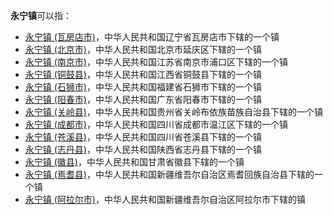 '''永宁镇'''可以指：{{PRC admin/disambig|51/17/81/221/000}}

* [[永宁镇_(瓦房店市)|永宁镇 (瓦房店市)]]，中华人民共和国辽宁省瓦房店市下辖的一个镇
* [[永宁镇_(北京市)|永宁镇 (北京市)]]，中华人民共和国北京市延庆区下辖的一个镇
* [[永宁镇_(南京市)|永宁镇 (南京市)]]，中华人民共和国江苏省南京市浦口区下辖的一个镇
* [[永宁镇_(铜鼓县)|永宁镇 (铜鼓县)]]，中华人民共和国江西省铜鼓县下辖的一个镇
* [[永宁镇_(石狮市)|永宁镇 (石狮市)]]，中华人民共和国福建省石狮市下辖的一个镇
* [[永宁镇_(阳春市)|永宁镇 (阳春市)]]，中华人民共和国广东省阳春市下辖的一个镇
* [[永宁镇_(关岭县)|永宁镇 (关岭县)]]，中华人民共和国贵州省关岭布依族苗族自治县下辖的一个镇
* [[永宁镇_(成都市)|永宁镇 (成都市)]]，中华人民共和国四川省成都市温江区下辖的一个镇
* [[永宁镇_(苍溪县)|永宁镇 (苍溪县)]]，中华人民共和国四川省苍溪县下辖的一个镇
* [[永宁镇_(志丹县)|永宁镇 (志丹县)]]，中华人民共和国陕西省志丹县下辖的一个镇
* [[永宁镇_(徽县)|永宁镇 (徽县)]]，中华人民共和国甘肃省徽县下辖的一个镇
* [[永宁镇_(焉耆县)|永宁镇 (焉耆县)]]，中华人民共和国新疆维吾尔自治区焉耆回族自治县下辖的一个镇
* [[永宁镇_(阿拉尔市)|永宁镇 (阿拉尔市)]]，中华人民共和国新疆维吾尔自治区阿拉尔市下辖的镇

{{disambig|Cat=三字中华人民共和国镇名消歧义}}
